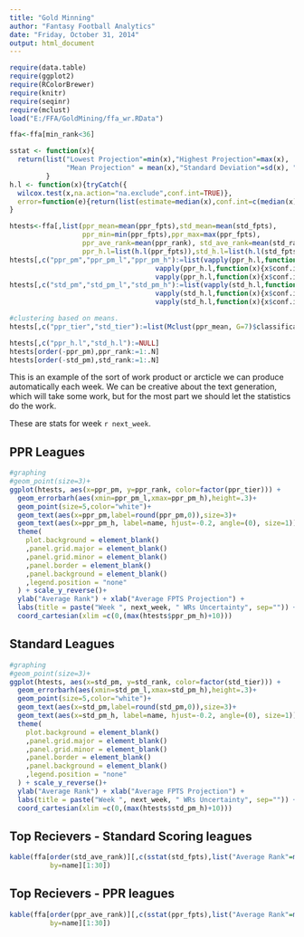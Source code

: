 ```yaml
---
title: "Gold Minning"
author: "Fantasy Football Analytics"
date: "Friday, October 31, 2014"
output: html_document
---
```


```r
require(data.table)
require(ggplot2)
require(RColorBrewer)
require(knitr)
require(seqinr)
require(mclust)
load("E:/FFA/GoldMining/ffa_wr.RData")

ffa<-ffa[min_rank<36]

sstat <- function(x){
  return(list("Lowest Projection"=min(x),"Highest Projection"=max(x),
              "Mean Projection" = mean(x),"Standard Deviation"=sd(x), "Median Projection"=median(x)))
         }
h.l <- function(x){tryCatch({
  wilcox.test(x,na.action="na.exclude",conf.int=TRUE)},
  error=function(e){return(list(estimate=median(x),conf.int=c(median(x)-sd(x),median(x)+sd(x))))})
}

htests<-ffa[,list(ppr_mean=mean(ppr_fpts),std_mean=mean(std_fpts),
                  ppr_min=min(ppr_fpts),ppr_max=max(ppr_fpts),
                  ppr_ave_rank=mean(ppr_rank), std_ave_rank=mean(std_rank),
                  ppr_h.l=list(h.l(ppr_fpts)),std_h.l=list(h.l(std_fpts))),by=name]
htests[,c("ppr_pm","ppr_pm_l","ppr_pm_h"):=list(vapply(ppr_h.l,function(x){x$estimate},double(1)),
                                    vapply(ppr_h.l,function(x){x$conf.int[1]},double(1)),
                                    vapply(ppr_h.l,function(x){x$conf.int[2]},double(1)))]
htests[,c("std_pm","std_pm_l","std_pm_h"):=list(vapply(std_h.l,function(x){x$estimate},double(1)),
                                    vapply(std_h.l,function(x){x$conf.int[1]},double(1)),
                                    vapply(std_h.l,function(x){x$conf.int[2]},double(1)))]

#clustering based on means.
htests[,c("ppr_tier","std_tier"):=list(Mclust(ppr_mean, G=7)$classification,Mclust(std_mean,G=7)$classification)]

htests[,c("ppr_h.l","std_h.l"):=NULL]
htests[order(-ppr_pm),ppr_rank:=1:.N]
htests[order(-std_pm),std_rank:=1:.N]
```

This is an example of the sort of work product or arcticle we can produce automatically each week.  We can be creative about the text generation, which will take some work, but for the most part we should let the statistics do the work.


These are stats for week `r next_week`.

## PPR Leagues

```r
#graphing
#geom_point(size=3)+
ggplot(htests, aes(x=ppr_pm, y=ppr_rank, color=factor(ppr_tier))) +
  geom_errorbarh(aes(xmin=ppr_pm_l,xmax=ppr_pm_h),height=.3)+
  geom_point(size=5,color="white")+
  geom_text(aes(x=ppr_pm,label=round(ppr_pm,0)),size=3)+
  geom_text(aes(x=ppr_pm_h, label=name, hjust=-0.2, angle=(0), size=1))+
  theme(
    plot.background = element_blank()
    ,panel.grid.major = element_blank()
    ,panel.grid.minor = element_blank()
    ,panel.border = element_blank()
    ,panel.background = element_blank()
    ,legend.position = "none"
  ) + scale_y_reverse()+
  ylab("Average Rank") + xlab("Average FPTS Projection") +
  labs(title = paste("Week ", next_week, " WRs Uncertainty", sep="")) +
  coord_cartesian(xlim =c(0,(max(htests$ppr_pm_h)+10))) 

```

## Standard Leagues

```r
#graphing
#geom_point(size=3)+
ggplot(htests, aes(x=std_pm, y=std_rank, color=factor(std_tier))) +
  geom_errorbarh(aes(xmin=std_pm_l,xmax=std_pm_h),height=.3)+
  geom_point(size=5,color="white")+
  geom_text(aes(x=std_pm,label=round(std_pm,0)),size=3)+
  geom_text(aes(x=std_pm_h, label=name, hjust=-0.2, angle=(0), size=1))+
  theme(
    plot.background = element_blank()
    ,panel.grid.major = element_blank()
    ,panel.grid.minor = element_blank()
    ,panel.border = element_blank()
    ,panel.background = element_blank()
    ,legend.position = "none"
  ) + scale_y_reverse()+
  ylab("Average Rank") + xlab("Average FPTS Projection") +
  labs(title = paste("Week ", next_week, " WRs Uncertainty", sep="")) +
  coord_cartesian(xlim =c(0,(max(htests$std_pm_h)+10))) 
```



## Top Recievers - Standard Scoring leagues
```r
kable(ffa[order(std_ave_rank)][,c(sstat(std_fpts),list("Average Rank"=mean(ppr_rank))),
          by=name][1:30])
```

## Top Recievers - PPR leagues
```r
kable(ffa[order(ppr_ave_rank)][,c(sstat(ppr_fpts),list("Average Rank"=mean(ppr_rank))),
          by=name][1:30])
```


